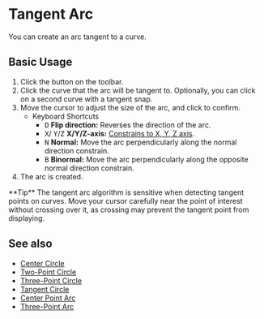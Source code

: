 
# Tangent Arc

<Reference shortcut="" command="Tangent Arc" button="Toolbar"  buttonIcon='button-tangent-ark'/>

You can create an arc tangent to a curve.

## Basic Usage

1. Click the <ButtonIcon type="button-tangent-ark" /> button on the toolbar.
2. Click the curve that the arc will be tangent to. Optionally, you can click on a second curve with a tangent snap.
3. Move the cursor to adjust the size of the arc, and click to confirm.
    - <Kst>Keyboard Shortcuts</Kst>
        - <kbd>D</kbd> **Flip direction:** Reverses the direction of the arc.
        - <kbd>X</kbd>/ <kbd>Y</kbd>/<kbd>Z</kbd> **X/Y/Z-axis:** [Constrains to X, Y, Z axis](/tool/sketching-essentials#constrain-to-an-axis).
        - <kbd>N</kbd> **Normal:** Move the arc perpendicularly along the normal direction constrain.
        - <kbd>B</kbd> **Binormal:** Move the arc perpendicularly along the opposite normal direction constrain.
6. The arc is created.

<VideoPlayer fileName="tangent-arc"/>

<Callout type="info" emoji="💡">
**Tip** The tangent arc algorithm is sensitive when detecting tangent points on curves. Move your cursor carefully near the point of interest without crossing over it, as crossing may prevent the tangent point from displaying.  
</Callout>

## See also
- [Center Circle](center-circle)
- [Two-Point Circle](two-point-circle)
- [Three-Point Circle](three-point-circle)
- [Tangent Circle](tangent-circle)
- [Center Point Arc](center-point-arc)
- [Three-Point Arc](three-point-arc)
